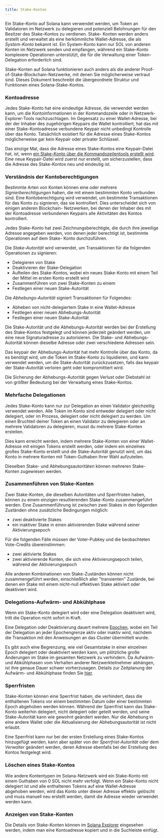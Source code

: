 ```yaml
---
title: Stake-Konten
---
```


Ein Stake-Konto auf Solana kann verwendet werden, um Token an Validatoren im
Netzwerk zu delegieren und potenziell Belohnungen für den Besitzer des
Stake-Kontos zu verdienen. Stake- Konten werden anders erstellt und verwaltet
als eine herkömmliche Wallet-Adresse, die als _System-Konto_ bekannt ist. Ein
System-Konto kann nur SOL von anderen Konten im Netzwerk senden und empfangen,
während ein Stake-Konto komplexere Operationen unterstützt, die für die
Verwaltung einer Token-Delegation erforderlich sind.

Stake-Konten auf Solana funktionieren auch anders als die anderer
Proof-of-Stake-Blockchain-Netzwerke, mit denen Sie möglicherweise vertraut sind.
Dieses Dokument beschreibt die übergeordnete Struktur und Funktionen eines
Solana-Stake-Kontos.

### Kontoadresse

Jedes Stake-Konto hat eine eindeutige Adresse, die verwendet werden kann, um die
Kontoinformationen in der Kommandozeile oder in Netzwerk-Explorer-Tools
nachzuschlagen. Im Gegensatz zu einer Wallet-Adresse, bei der der Inhaber des
zugehörigen Keypairs die Wallet kontrolliert, hat das mit einer
Stake-Kontoadresse verbundene Keypair nicht unbedingt Kontrolle über das Konto.
Tatsächlich existiert für die Adresse eines Stake-Kontos möglicherweise gar kein
Keypair oder privater Schlüssel.

Das einzige Mal, dass die Adresse eines Stake-Kontos eine Keypair-Datei hat,
ist, wenn
[ein Stake-Konto über die Kommandozeilentools erstellt wird](https://docs.anza.xyz/cli/examples/delegate-stake#create-a-stake-account).
Eine neue Keypair-Datei wird zuerst nur erstellt, um sicherzustellen, dass die
Adresse des Stake-Kontos neu und eindeutig ist.

### Verständnis der Kontoberechtigungen

Bestimmte Arten von Konten können eine oder mehrere _Signierberechtigungen_
haben, die mit einem bestimmten Konto verbunden sind. Eine Kontoberechtigung
wird verwendet, um bestimmte Transaktionen für das Konto zu signieren, das sie
kontrolliert. Dies unterscheidet sich von einigen anderen Blockchain-
Netzwerken, bei denen der Inhaber des mit der Kontoadresse verbundenen Keypairs
alle Aktivitäten des Kontos kontrolliert.

Jedes Stake-Konto hat zwei Zeichnungsberechtigte, die durch ihre jeweilige
Adresse angegeben werden, von denen jeder berechtigt ist, bestimmte Operationen
auf dem Stake- Konto durchzuführen.

Die _Stake-Autorität_ wird verwendet, um Transaktionen für die folgenden
Operationen zu signieren:

- Delegieren von Stake
- Deaktivieren der Stake-Delegation
- Aufteilen des Stake-Kontos, wobei ein neues Stake-Konto mit einem Teil der
  Mittel im ersten Konto erstellt wird
- Zusammenführen von zwei Stake-Konten zu einem
- Festlegen einer neuen Stake-Autorität

Die _Abhebungs-Autorität_ signiert Transaktionen für Folgendes:

- Abheben von nicht-delegiertem Stake in eine Wallet-Adresse
- Festlegen einer neuen Abhebungs-Autorität
- Festlegen einer neuen Stake-Autorität

Die Stake-Autorität und die Abhebungs-Autorität werden bei der Erstellung des
Stake-Kontos festgelegt und können jederzeit geändert werden, um eine neue
Signaturadresse zu autorisieren. Die Stake- und Abhebungs-Autorität können
dieselbe Adresse oder zwei verschiedene Adressen sein.

Das keypair der Abhebungs-Autorität hat mehr Kontrolle über das Konto, da es
benötigt wird, um die Token im Stake-Konto zu liquidieren, und kann verwendet
werden, um die Stake-Autorität zurückzusetzen, falls das keypair der
Stake-Autorität verloren geht oder kompromittiert wird.

Die Sicherung der Abhebungs-Autorität gegen Verlust oder Diebstahl ist von
größter Bedeutung bei der Verwaltung eines Stake-Kontos.

### Mehrfache Delegationen

Jedes Stake-Konto kann nur zur Delegation an einen Validator gleichzeitig
verwendet werden. Alle Token im Konto sind entweder delegiert oder nicht
delegiert, oder im Prozess, delegiert oder nicht delegiert zu werden. Um einen
Bruchteil deiner Token an einen Validator zu delegieren oder an mehrere
Validatoren zu delegieren, musst du mehrere Stake-Konten erstellen.

Dies kann erreicht werden, indem mehrere Stake-Konten von einer Wallet-Adresse
mit einigen Tokens erstellt werden, oder indem ein einzelnes großes Stake-Konto
erstellt und die Stake-Autorität genutzt wird, um das Konto in mehrere Konten
mit Token-Guthaben Ihrer Wahl aufzuteilen.

Dieselben Stake- und Abhebungsautoritäten können mehreren Stake-Konten
zugewiesen werden.

### Zusammenführen von Stake-Konten

Zwei Stake-Konten, die dieselben Autoritäten und Sperrfristen haben, können zu
einem einzigen resultierenden Stake-Konto zusammengeführt werden. Eine
Zusammenführung ist zwischen zwei Stakes in den folgenden Zuständen ohne
zusätzliche Bedingungen möglich:

- zwei deaktivierte Stakes
- ein inaktiver Stake in einen aktivierenden Stake während seiner
  Aktivierungsepoch

Für die folgenden Fälle müssen der Voter-Pubkey und die beobachteten
Vote-Credits übereinstimmen:

- zwei aktivierte Stakes
- zwei aktivierende Konten, die sich eine Aktivierungsepoch teilen, während der
  Aktivierungsepoch

Alle anderen Kombinationen von Stake-Zuständen können nicht zusammengeführt
werden, einschließlich aller "transienten" Zustände, bei denen ein Stake mit
einem nicht-null effektiven Stake aktiviert oder deaktiviert wird.

### Delegations-Aufwärm- und Abkühlphase

Wenn ein Stake-Konto delegiert wird oder eine Delegation deaktiviert wird, tritt
die Operation nicht sofort in Kraft.

Eine Delegation oder Deaktivierung dauert mehrere
[Epochen](/docs/references/terminology#epoch), wobei ein Teil der Delegation an
jeder Epochengrenze aktiv oder inaktiv wird, nachdem die Transaktion mit den
Anweisungen an das Cluster übermittelt wurde.

Es gibt auch eine Begrenzung, wie viel Gesamtstake in einer einzelnen Epoch
delegiert oder deaktiviert werden kann, um plötzliche große Änderungen im Stake
im gesamten Netzwerk zu verhindern. Da Aufwärm- und Abkühlphasen vom Verhalten
anderer Netzwerkteilnehmer abhängen, ist ihre genaue Dauer schwer vorherzusagen.
Details zur Zeitplanung der Aufwärm- und Abkühlphase finden Sie
[hier](https://docs.anza.xyz/consensus/stake-delegation-and-rewards#stake-warmup-cooldown-withdrawal).

### Sperrfristen

Stake-Konten können eine Sperrfrist haben, die verhindert, dass die enthaltenen
Tokens vor einem bestimmten Datum oder einer bestimmten Epoch abgehoben werden
können. Während der Sperrfrist kann das Stake-Konto weiterhin delegiert, nicht
delegiert oder geteilt werden, und seine Stake-Autorität kann wie gewohnt
geändert werden. Nur die Abhebung in eine andere Wallet oder die Aktualisierung
der Abhebungsautorität ist nicht erlaubt.

Eine Sperrfrist kann nur bei der ersten Erstellung eines Stake-Kontos
hinzugefügt werden, kann aber später von der _Sperrfrist-Autorität_ oder dem
_Verwalter_ geändert werden, deren Adresse ebenfalls bei der Erstellung des
Kontos festgelegt wird.

### Löschen eines Stake-Kontos

Wie andere Kontentypen im Solana-Netzwerk wird ein Stake-Konto mit einem
Guthaben von 0 SOL nicht mehr verfolgt. Wenn ein Stake-Konto nicht delegiert ist
und alle enthaltenen Tokens auf eine Wallet-Adresse abgehoben werden, wird das
Konto unter dieser Adresse effektiv gelöscht und muss manuell neu erstellt
werden, damit die Adresse wieder verwendet werden kann.

### Anzeigen von Stake-Konten

Die Details von Stake-Konten können im
[Solana Explorer](http://explorer.solana.com/) eingesehen werden, indem man eine
Kontoadresse kopiert und in die Suchleiste einfügt.
